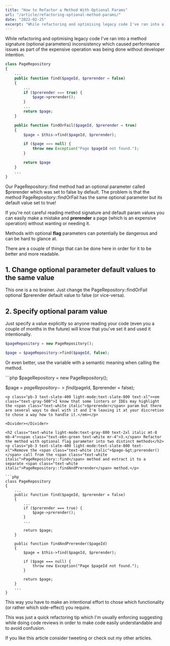 ```yaml
---
title: "How to Refactor a Method With Optional Params"
url: "/article/refactoring-optional-method-params/"
date: "2022-02-25"
excerpt: "While refactoring and optimising legacy code I've ran into a method signature inconsistency which caused performance issues and was being done without developer intention."
---
```



<p class="pb-3 text-slate-400 light-mode:text-slate-800 text-xl">While refactoring and optimising legacy code I've ran into a method signature (optional parameters) inconsistency which caused performance issues as part of the expensive operation was being done without developer intention.</p>

```php
class PageRepository
{
    ...
    public function find($pageId, $prerender = false)
    {
        ...
        if ($prerender === true) {
            $page->prerender();
        }
        ...
        return $page;
    }

    public function findOrFail($pageId, $prerender = true)
    {
        $page = $this->find($pageId, $prerender);

        if ($page === null) {
            throw new Exception("Page $pageId not found.");
        }

        return $page
    }
    ...
}
```

<p class="pb-3 text-slate-400 light-mode:text-slate-800 text-xl">Our <span class="text-white italic">PageRepository::find</span> method had an optional parameter called <span class="text-white italic">$prerender</span> which was set to <span class="text-white italic">false</span> by default. The problem is that the method <span class="text-white italic">PageRepository::findOrFail</span> has the same optional parameter but its default value set to <span class="text-white italic">true</span>! </p>

<Divider></Divider>

<p class="pb-3 text-slate-400 light-mode:text-slate-800 text-xl">If you're not careful reading method signature and default param values you can easily make a mistake and <strong class="bg-gray-700 light-mode:bg-gray-200">prerender</strong> a page (which is an expensive operation) without wanting or needing it.</p>
<p class="pb-3 text-slate-400 light-mode:text-slate-800 text-xl">Methods with optional <strong class="bg-gray-700 light-mode:bg-gray-200">flag</strong> parameters can potentially be dangerous and can be hard to glance at.</p>

<Divider></Divider>

<p class="pb-3 text-slate-400 light-mode:text-slate-800 text-xl">There are a couple of things that can be done here in order for it to be better and more readable.</p>

<Divider></Divider>

<h2 class="text-white light-mode:text-gray-800 text-2xl italic mt-8 mb-4"><span class="text-e6n-red text-white mr-4">1.</span> Change optional parameter default values to the same value</h2>
<p class="pb-3 text-slate-400 light-mode:text-slate-800 text-xl">This one is a no brainer. Just change the <span class="text-white italic">PageRepository::findOrFail</span> optional <span class="text-white italic">$prerender</span> default value to <span class="text-white italic">false</span> (or vice-versa). </p>

<Divider></Divider>

<h2 class="text-white light-mode:text-gray-800 text-2xl italic mt-8 mb-4"><span class="text-e6n-yellow text-white mr-4">2.</span> Specify optional param value</h2>
<p class="pb-3 text-slate-400 light-mode:text-slate-800 text-xl">Just specify a value explicitly so anyone reading your code (even you a couple of months in the future) will know that you’ve set it and used it intentionally.</p>

```php
$pageRepository = new PageRepository();

$page = $pageRepository->find($pageId, false);
```
<p class="pb-3 text-slate-400 light-mode:text-slate-800 text-xl">Or even better, use the variable with a semantic meaning when calling the method.</p>
```php
$pageRepository = new PageRepository();

$page = $pageRepository->find($pageId, $prerender = false);
```
<p class="pb-3 text-slate-400 light-mode:text-slate-800 text-xl"><em class="text-gray-500">I know that some linters or IDEs may highlight the <span class="text-white italic">$prerender</span> param but there are several ways to deal with it and I'm leaving it at your discretion to chose a way how to handle it.</em></p>

<Divider></Divider>

<h2 class="text-white light-mode:text-gray-800 text-2xl italic mt-8 mb-4"><span class="text-e6n-green text-white mr-4">3.</span> Refactor the method with optional flag parameter into two distinct methods</h2>
<p class="pb-3 text-slate-400 light-mode:text-slate-800 text-xl">Remove the <span class="text-white italic">$page-&gt;prerender()</span> call from the <span class="text-white italic">PageRepository::find</span> method and extract it to a separate <span class="text-white italic">PageRepository::findAndPrerender</span> method.</p>

```php
class PageRepository
{
    ...
    public function find($pageId, $prerender = false)
    {
        ...
        if ($prerender === true) {
            $page->prerender();
        }
        ...

        return $page;
    }

    public function findAndPrerender($pageId)
    {
        $page = $this->find($pageId, $prerender);

        if ($page === null) {
            throw new Exception("Page $pageId not found.");
        }

        return $page;
    }
    ...
}
```

<p class="pb-3 text-slate-400 light-mode:text-slate-800 text-xl">This way you have to make an intentional effort to chose which functionality (or rather which side-effect) you require.</p>

<Divider></Divider>

<p class="pb-3 text-slate-400 light-mode:text-slate-800 text-xl">This was just a quick refactoring tip which I'm usually <span class="line-through">enforcing</span> suggesting while doing code reviews in order to make code easily understandable and to avoid confusion.</p>

<Divider></Divider>

<p class="pb-3 text-slate-400 light-mode:text-slate-800 text-xl">
    If you like this article consider <TweetLink text={ `Refactoring Optional Method Params on https://lukapeharda.com/article/refactoring-optional-method-params by @lukapeharda` }>tweeting</TweetLink> or check out my other <ColorLink href="/articles" color="red">articles</ColorLink>.
</p>
